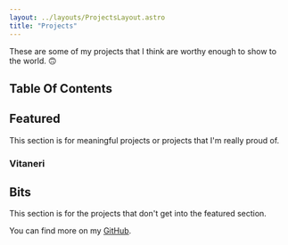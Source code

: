 ```yaml
---
layout: ../layouts/ProjectsLayout.astro
title: "Projects"
---
```


These are some of my projects that I think are worthy enough to show to the world. :upside_down_face:

## Table Of Contents

## Featured

This section is for meaningful projects or projects that I'm really proud of.

### Vitaneri

## Bits

This section is for the projects that don't get into the featured section.

You can find more on my [GitHub](https://github.com/tanerijun).
